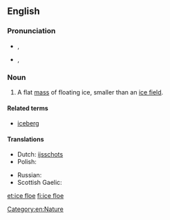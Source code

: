 ==English==

===Pronunciation===
* {{a|UK}} {{IPA|/ˈaɪs.fləʊ/}}, {{X-SAMPA|/"aIs.fl@U/}}
* {{a|US}} {{IPA|/ˈɔɪs.floʊ/}}, {{X-SAMPA|/"OIs.floU/}}

===Noun===
{{en-noun|sg=[[ice]] [[floe]]}}

# A flat [[mass]] of floating ice, smaller than an [[ice field]].

====Related terms====
* [[iceberg]]

====Translations====
{{trans-top|mass of floating ice}}
* Dutch: [[ijsschots]]
* Polish: {{t+|pl|kra|f}}
{{trans-mid}}
* Russian: {{t+|ru|льдина}}
* Scottish Gaelic: {{t|gd|leac-eighre|f}}
{{trans-bottom}}

[[Category:en:Nature]]

[[et:ice floe]]
[[fi:ice floe]]